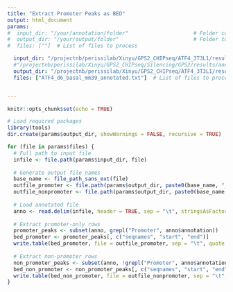 ```yaml
---
title: "Extract Promoter Peaks as BED"
output: html_document
params:
#  input_dir: "/your/annotation/folder"                     # Folder containing annotated txt files
#  output_dir: "/your/output/folder"                        # Folder to save .bed files
#  files: [""]  # List of files to process

  input_dir: "/projectnb/perissilab/Xinyu/GPS2_CHIPseq/ATF4_3T3L1/results/annotation" 
  #"/projectnb/perissilab/Xinyu/GPS2_CHIPseq/Silencing/GPS2/results/annotation"                     # Folder containing annotated txt files
  output_dir: "/projectnb/perissilab/Xinyu/GPS2_CHIPseq/ATF4_3T3L1/results/annotation"                        # Folder to save .bed files
  files: ["ATF4_d6_basal_mm39_annotated.txt"]  # List of files to process


---
```



```r
knitr::opts_chunk$set(echo = TRUE)

# Load required packages
library(tools)
dir.create(params$output_dir, showWarnings = FALSE, recursive = TRUE)

```

```r
for (file in params$files) {
  # Full path to input file
  infile <- file.path(params$input_dir, file)
  
  # Generate output file names
  base_name <- file_path_sans_ext(file)
  outfile_promoter <- file.path(params$output_dir, paste0(base_name, "_promoter_only.bed"))
  outfile_nonpromoter <- file.path(params$output_dir, paste0(base_name, "_non_promoter.bed"))
  
  # Load annotated file
  anno <- read.delim(infile, header = TRUE, sep = "\t", stringsAsFactors = FALSE, fill = TRUE)
  
  # Extract promoter-only rows
  promoter_peaks <- subset(anno, grepl("Promoter", anno$annotation))
  bed_promoter <- promoter_peaks[, c("seqnames", "start", "end")]
  write.table(bed_promoter, file = outfile_promoter, sep = "\t", quote = FALSE, row.names = FALSE, col.names = FALSE)
  
  # Extract non-promoter rows
  non_promoter_peaks <- subset(anno, !grepl("Promoter", anno$annotation))
  bed_non_promoter <- non_promoter_peaks[, c("seqnames", "start", "end")]
  write.table(bed_non_promoter, file = outfile_nonpromoter, sep = "\t", quote = FALSE, row.names = FALSE, col.names = FALSE)
}

```

